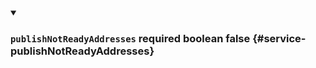 
<details className="config-field" data-expandable="false" open>
<summary>

### `publishNotReadyAddresses` <span class="config-field-required" data-required="false">required</span> <span class="config-field-type">boolean</span> <span class="config-field-default">false</span> <span class="config-field-enum"></span> {#service-publishNotReadyAddresses}



</summary>



</details>
